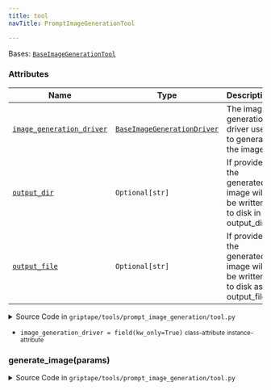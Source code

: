 ```yaml
---
title: tool
navTitle: PromptImageGenerationTool

---
```


<span id="griptape.tools.prompt_image_generation.tool.PromptImageGenerationTool"></span>

Bases:
 [`BaseImageGenerationTool`](..#griptape.tools.BaseImageGenerationTool "BaseImageGenerationTool (griptape.tools.BaseImageGenerationTool)")

### Attributes

| Name                                                                                                                                                                                                                                                                                                                                                                                          | Type                                                                                                                                                                                                                                                                    | Description                                                                   |
| --------------------------------------------------------------------------------------------------------------------------------------------------------------------------------------------------------------------------------------------------------------------------------------------------------------------------------------------------------------------------------------------- | ----------------------------------------------------------------------------------------------------------------------------------------------------------------------------------------------------------------------------------------------------------------------- | ----------------------------------------------------------------------------- |
| <a href="tool.mdx#griptape.tools.prompt_image_generation.tool.PromptImageGenerationTool.image_generation_driver" title="image_generation_driver = field(kw_only=True)           class-attribute       instance-attribute    (griptape.tools.prompt_image_generation.tool.PromptImageGenerationTool.image_generation_driver)"><code class="language-python">image_generation_driver</code></a> | <a href="../../drivers/image_generation#griptape.drivers.image_generation.BaseImageGenerationDriver" title="BaseImageGenerationDriver (griptape.drivers.image_generation.BaseImageGenerationDriver)"><code class="language-python">BaseImageGenerationDriver</code></a> | The image generation driver used to generate the image.<br/>                  |
| <a href="../../mixins/artifact_file_output_mixin.mdx#griptape.mixins.artifact_file_output_mixin.ArtifactFileOutputMixin.output_dir" title="output_dir = field(default=None, kw_only=True)           class-attribute       instance-attribute    (griptape.tools.prompt_image_generation.tool.PromptImageGenerationTool.output_dir)"><code class="language-python">output_dir</code></a>       | `Optional[str]`                                                                                                                                                                                                                                                         | If provided, the generated image will be written to disk in output_dir.<br/>  |
| <a href="../../mixins/artifact_file_output_mixin.mdx#griptape.mixins.artifact_file_output_mixin.ArtifactFileOutputMixin.output_file" title="output_file = field(default=None, kw_only=True)           class-attribute       instance-attribute    (griptape.tools.prompt_image_generation.tool.PromptImageGenerationTool.output_file)"><code class="language-python">output_file</code></a>   | `Optional[str]`                                                                                                                                                                                                                                                         | If provided, the generated image will be written to disk as output_file.<br/> |

<details><summary>Source Code in <code>griptape&#47;tools&#47;prompt_image_generation&#47;tool.py</code></summary>

```python
@define
class PromptImageGenerationTool(BaseImageGenerationTool):
    """A tool that can be used to generate an image from a text prompt.

    Attributes:
        image_generation_driver: The image generation driver used to generate the image.
        output_dir: If provided, the generated image will be written to disk in output_dir.
        output_file: If provided, the generated image will be written to disk as output_file.
    """

    image_generation_driver: BaseImageGenerationDriver = field(kw_only=True)

    @activity(
        config={
            "description": "Generates an image from text prompts.",
            "schema": Schema(
                {
                    Literal("prompt", description=BaseImageGenerationTool.PROMPT_DESCRIPTION): str,
                    Literal("negative_prompt", description=BaseImageGenerationTool.NEGATIVE_PROMPT_DESCRIPTION): str,
                }
            ),
        },
    )
    def generate_image(self, params: dict[str, dict[str, str]]) -> ImageArtifact | ErrorArtifact:
        prompt = params["values"]["prompt"]
        negative_prompt = params["values"]["negative_prompt"]

        output_artifact = self.image_generation_driver.run_text_to_image(
            prompts=[prompt], negative_prompts=[negative_prompt]
        )

        if self.output_dir or self.output_file:
            self._write_to_file(output_artifact)

        return output_artifact
```

</details>

-   `image_generation_driver = field(kw_only=True)` <small>class-attribute</small> <small>instance-attribute</small>  <span id="griptape.tools.prompt_image_generation.tool.PromptImageGenerationTool.image_generation_driver"></span> 

<span id="griptape.tools.prompt_image_generation.tool.PromptImageGenerationTool.generate_image"></span>

### generate_image(params)

<details><summary>Source Code in <code>griptape&#47;tools&#47;prompt_image_generation&#47;tool.py</code></summary>

```python
@activity(
    config={
        "description": "Generates an image from text prompts.",
        "schema": Schema(
            {
                Literal("prompt", description=BaseImageGenerationTool.PROMPT_DESCRIPTION): str,
                Literal("negative_prompt", description=BaseImageGenerationTool.NEGATIVE_PROMPT_DESCRIPTION): str,
            }
        ),
    },
)
def generate_image(self, params: dict[str, dict[str, str]]) -> ImageArtifact | ErrorArtifact:
    prompt = params["values"]["prompt"]
    negative_prompt = params["values"]["negative_prompt"]

    output_artifact = self.image_generation_driver.run_text_to_image(
        prompts=[prompt], negative_prompts=[negative_prompt]
    )

    if self.output_dir or self.output_file:
        self._write_to_file(output_artifact)

    return output_artifact
```

</details>
